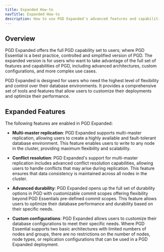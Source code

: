 ```yaml
---
title: Expanded How-to
navTitle: Expanded How-to
description: How to use PGD Expanded's advanced features and capabilities.
---
```


## Overview

PGD Expanded offers the full PGD capability set to users; where PGD Essential is a best practice, controlled and simplified version of PGD. The expanded version is for users who want to take advantage of the full set of features and capabilities of PGD, including advanced architectures, custom configurations, and more complex use cases.

PGD Expanded is designed for users who need the highest level of flexibility and control over their database environments. It provides a comprehensive set of tools and features that allow users to customize their deployments and optimize their performance.

## Expanded Features

The following features are enabled in PGD Expanded:

- **Multi-master replication**: PGD Expanded supports multi-master replication, allowing users to create a highly available and fault-tolerant database environment. This feature enables users to write to any node in the cluster, providing maximum flexibility and scalability.

- **Conflict resolution**: PGD Expanded's support for multi-master replication includes advanced conflict resolution capabilities, allowing users to handle conflicts that may arise during replication. This feature ensures that data consistency is maintained across all nodes in the cluster.

- **Advanced durability**: PGD Expanded opens up the full set of durability options in PGD with customizable commit scopes offering flexibility beyond PGD Essentials pre-defined commit scopes. This feature allows users to optimize their database performance and durability based on their specific needs.

- **Custom configurations**: PGD Expanded allows users to customize their database configurations to meet their specific needs. Where PGD Essential supports two basic architectures with limited numbers of nodes and groups, there are no restrictions on the number of nodes, node types, or replication configurations that can be used in a PGD Expanded deployment.

